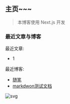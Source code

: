 ## 主页~~~
> 本博客使用 Next.js 开发

### 最近文章与博客

最近文章:
- 1

最近博客:
- [随笔](/blog/blog/jottings)
- [markdwon测试文档](/blog/blog/md-test)

![svg](/blog/img/svg404/5.svg)

